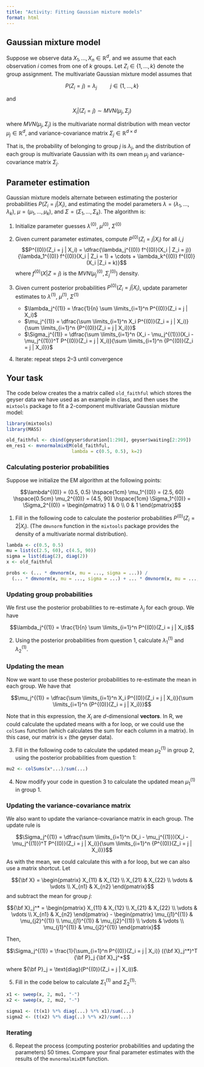 ```yaml
---
title: "Activity: Fitting Gaussian mixture models"
format: html
---
```


## Gaussian mixture model

Suppose we observe data $X_1,...,X_n \in \mathbb{R}^d$, and we assume that each observation $i$ comes from one of $k$ groups. Let $Z_i \in \{1,...,k\}$ denote the group assignment. The multivariate Gaussian mixture model assumes that

$$P(Z_i = j) = \lambda_j \hspace{1cm} j \in \{1,...,k\}$$

and

$$X_i | (Z_i = j) \sim MVN(\mu_j, \Sigma_j)$$

where $MVN(\mu_j, \Sigma_j)$ is the multivariate normal distribution with mean vector $\mu_j \in \mathbb{R}^d$, and variance-covariance matrix $\Sigma_j \in \mathbb{R}^{d \times d}$

That is, the probability of belonging to group $j$ is $\lambda_j$, and the distribution of each group is multivariate Gaussian with its own mean $\mu_j$ and variance-covariance matrix $\Sigma_j$.

## Parameter estimation

Gaussian mixture models alternate between estimating the posterior probabilities $P(Z_i = j | X_i)$, and estimating the model parameters $\lambda = (\lambda_1,...,\lambda_k)$, $\mu = (\mu_1,...,\mu_k)$, and $\Sigma = (\Sigma_1,...,\Sigma_k)$. The algorithm is:

1. Initialize parameter guesses $\lambda^{(0)}$, $\mu^{(0)}$, $\Sigma^{(0)}$

2. Given current parameter estimates, compute $P^{(0)}(Z_i = j | X_i)$ for all $i, j$
$$P^{(0)}(Z_i = j | X_i) = \dfrac{\lambda_j^{(0)} f^{(0)}(X_i | Z_i = j)}{\lambda_1^{(0)} f^{(0)}(X_i | Z_i = 1) + \cdots + \lambda_k^{(0)} f^{(0)}(X_i |Z_i = k)}$$
where $f^{(0)}(X|Z = j)$ is the $MVN(\mu_j^{(0)}, \Sigma_j^{(0)})$ density.

3. Given current posterior probabilities $P^{(0)}(Z_i = j | X_i)$, update parameter estimates to $\lambda^{(1)}$, $\mu^{(1)}$, $\Sigma^{(1)}$
    * $\lambda_j^{(1)} = \frac{1}{n} \sum \limits_{i=1}^n P^{(0)}(Z_i = j | X_i)$
    * $\mu_j^{(1)} = \dfrac{\sum \limits_{i=1}^n X_i P^{(0)}(Z_i = j | X_i)}{\sum \limits_{i=1}^n {P^{(0)}(Z_i = j | X_i)}}$
    * $\Sigma_j^{(1)} = \dfrac{\sum \limits_{i=1}^n (X_i - \mu_j^{(1)})(X_i - \mu_j^{(1)})^T P^{(0)}(Z_i = j | X_i)}{\sum \limits_{i=1}^n {P^{(0)}(Z_i = j | X_i)}}$

4. Iterate: repeat steps 2--3 until convergence

## Your task

The code below creates the a matrix called `old_faithful` which stores the geyser data we have used as an example in class, and then uses the `mixtools` package to fit a 2-component multivariate Gaussian mixture model:

```r
library(mixtools)
library(MASS)

old_faithful <- cbind(geyser$duration[1:298], geyser$waiting[2:299])
em_res1 <- mvnormalmixEM(old_faithful, 
                        lambda = c(0.5, 0.5), k=2)
```

### Calculating posterior probabilities

Suppose we initialize the EM algorithm at the following points:

$$\lambda^{(0)} = (0.5, 0.5) \hspace{1cm} \mu_1^{(0)} = (2.5, 60) \hspace{0.5cm} \mu_2^{(0)} = (4.5, 90) \hspace{1cm} \Sigma_1^{(0)} = \Sigma_2^{(0)} = \begin{pmatrix} 1 & 0 \\ 0 & 1 \end{pmatrix}$$

1. Fill in the following code to calculate the posterior probabilities $P^{(0)}(Z_i = 2 | X_i)$. (The `dmvnorm` function in the `mixtools` package provides the density of a multivariate normal distribution).

```r
lambda <- c(0.5, 0.5)
mu = list(c(2.5, 60), c(4.5, 90))
sigma = list(diag(2), diag(2))
x <- old_faithful

probs <- (... * dmvnorm(x, mu = ..., sigma = ...)) /
  (... * dmvnorm(x, mu = ..., sigma = ...) + ... * dmvnorm(x, mu = ..., sigma = ...))
```

### Updating group probabilities

We first use the posterior probabilities to re-estimate $\lambda_j$ for each group. We have

$$\lambda_j^{(1)} = \frac{1}{n} \sum \limits_{i=1}^n P^{(0)}(Z_i = j | X_i)$$

2. Using the posterior probabilities from question 1, calculate $\lambda_1^{(1)}$ and $\lambda_2^{(1)}$.

### Updating the mean

Now we want to use these posterior probabilities to re-estimate the mean in each group. We have that

$$\mu_j^{(1)} = \dfrac{\sum \limits_{i=1}^n X_i P^{(0)}(Z_i = j | X_i)}{\sum \limits_{i=1}^n {P^{(0)}(Z_i = j | X_i)}}$$

Note that in this expression, the $X_i$ are $d$-dimensional **vectors**. In R, we could calculate the updated means with a for loop, or we could use the `colSums` function (which calculates the sum for each column in a matrix). In this case, our matrix is `x` (the geyser data).

3. Fill in the following code to calculate the updated mean $\mu_2^{(1)}$ in group 2, using the posterior probabilities from question 1:

```r
mu2 <- colSums(x*...)/sum(...)
```

4. Now modify your code in question 3 to calculate the updated mean $\mu^{(1)}_1$ in group 1.

### Updating the variance-covariance matrix

We also want to update the variance-covariance matrix in each group. The update rule is

$$\Sigma_j^{(1)} = \dfrac{\sum \limits_{i=1}^n (X_i - \mu_j^{(1)})(X_i - \mu_j^{(1)})^T P^{(0)}(Z_i = j | X_i)}{\sum \limits_{i=1}^n {P^{(0)}(Z_i = j | X_i)}}$$

As with the mean, we could calculate this with a for loop, but we can also use a matrix shortcut. Let 

$${\bf X} = \begin{pmatrix} X_{11} & X_{12} \\ X_{21} & X_{22} \\ \vdots & \vdots \\ X_{n1} & X_{n2} \end{pmatrix}$$
and subtract the mean for group $j$:

$${\bf X}_j^* = \begin{pmatrix} X_{11} & X_{12} \\ X_{21} & X_{22} \\ \vdots & \vdots \\ X_{n1} & X_{n2} \end{pmatrix} - \begin{pmatrix} \mu_{j1}^{(1)} & \mu_{j2}^{(1)} \\ \mu_{j1}^{(1)} & \mu_{j2}^{(1)} \\ \vdots & \vdots \\ \mu_{j1}^{(1)} & \mu_{j2}^{(1)} \end{pmatrix}$$

Then,

$$\Sigma_j^{(1)} = \frac{1}{\sum_{i=1}^n P^{(0)}(Z_i = j | X_i)}  ({\bf X}_j^*)^T {\bf P}_j {\bf X}_j^*$$

where ${\bf P}_j = \text{diag}(P^{(0)}(Z_i = j | X_i))$.

5. Fill in the code below to calculate $\Sigma_1^{(1)}$ and $\Sigma_2^{(1)}$:

```r
x1 <- sweep(x, 2, mu1, "-")
x2 <- sweep(x, 2, mu2, "-")

sigma1 <- (t(x1) %*% diag(...) %*% x1)/sum(...)
sigma2 <- (t(x2) %*% diag(..) %*% x2)/sum(...)
```


### Iterating

6. Repeat the process (computing posterior probabilities and updating the parameters) 50 times. Compare your final parameter estimates with the results of the `mvnormalmixEM` function.


